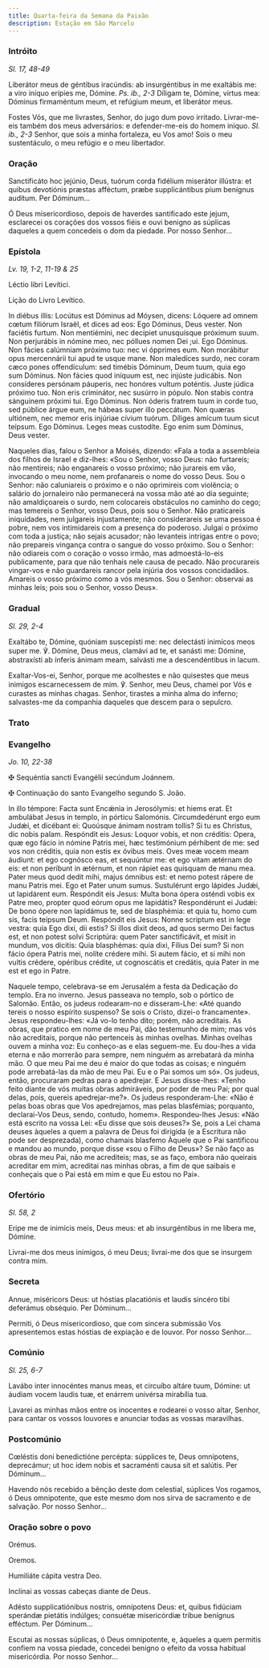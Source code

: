 ```yaml
---
title: Quarta-feira da Semana da Paixão
description: Estação em São Marcelo
---
```


### Intróito

<em>Sl. 17, 48-49</em>

<div class="side-by-side not-content">

Liberátor meus de géntibus iracúndis: ab insurgéntibus in me exaltábis me: a viro iníquo erípies me, Dómine. <em>Ps. ib., 2-3</em> Díligam te, Dómine, virtus mea: Dóminus firmaméntum meum, et refúgium meum, et liberátor meus.

Fostes Vós, que me livrastes, Senhor, do jugo dum povo irritado. Livrar-me-eis também dos meus adversários: e defender-me-eis do homem iníquo. <em>Sl. ib., 2-3</em> Senhor, que sois a minha fortaleza, eu Vos amo! Sois o meu sustentáculo, o meu refúgio e o meu libertador.

</div>

### Oração

<div class="side-by-side not-content">

Sanctificáto hoc jejúnio, Deus, tuórum corda fidélium miserátor illústra: et quibus devotiónis præstas afféctum, præbe supplicántibus pium benígnus audítum. Per Dóminum...

Ó Deus misericordioso, depois de haverdes santificado este jejum, esclarecei os corações dos vossos fiéis e ouvi benigno as súplicas daqueles a quem concedeis o dom da piedade. Por nosso Senhor...

</div>

### Epístola

<em>Lv. 19, 1-2, 11-19 & 25</em>

<div class="side-by-side not-content">

Léctio libri Levítici.

Lição do Livro Levítico.

In diébus illis: Locútus est Dóminus ad Móysen, dicens: Lóquere ad omnem cœtum filiórum Israël, et dices ad eos: Ego Dóminus, Deus vester. Non faciétis furtum. Non mentiémini, nec decípiet unusquísque próximum suum. Non perjurábis in nómine meo, nec póllues nomen Dei ;ui. Ego Dóminus. Non fácies calúmniam próximo tuo: nec vi ópprimes eum. Non morábitur opus mercennárii tui apud te usque mane. Non maledíces surdo, nec coram cæco pones offendículum: sed timébis Dóminum, Deum tuum, quia ego sum Dóminus. Non fácies quod iníquum est, nec injúste judicábis. Non consíderes persónam páuperis, nec honóres vultum poténtis. Juste júdica próximo tuo. Non eris criminátor, nec susúrro in pópulo. Non stabis contra sánguinem próximi tui. Ego Dóminus. Non óderis fratrem tuum in corde tuo, sed públice árgue eum, ne hábeas super illo peccátum. Non quæras ultiónem, nec memor eris injúriae cívium tuórum. Díliges amícum tuum sicut teípsum. Ego Dóminus. Leges meas custodíte. Ego enim sum Dóminus, Deus vester.

Naqueles dias, falou o Senhor a Moisés, dizendo: «Fala a toda a assembleia dos filhos de Israel e diz-lhes: «Sou o Senhor, vosso Deus: não furtareis; não mentireis; não enganareis o vosso próximo; não jurareis em vão, invocando o meu nome, nem profanareis o nome do vosso Deus. Sou o Senhor: não caluniareis o próximo e o não oprimireis com violência; o salário do jornaleiro não permanecerá na vossa mão até ao dia seguinte; não amaldiçoareis o surdo, nem colocareis obstáculos no caminho do cego; mas temereis o Senhor, vosso Deus, pois sou o Senhor. Não praticareis iniquidades, nem julgareis injustamente; não considerareis se uma pessoa é pobre, nem vos intimidareis com a presença do poderoso. Julgai o próximo com toda a justiça; não sejais acusador; não levanteis intrigas entre o povo; não prepareis vingança contra o sangue do vosso próximo. Sou o Senhor: não odiareis com o coração o vosso irmão, mas admoestá-lo-eis publicamente, para que não tenhais nele causa de pecado. Não procurareis vingar-vos e não guardareis rancor pela injúria dos vossos concidadãos. Amareis o vosso próximo como a vós mesmos. Sou o Senhor: observai as minhas leis; pois sou o Senhor, vosso Deus».

</div>

### Gradual

<em>Sl. 29, 2-4</em>

<div class="side-by-side not-content">

Exaltábo te, Dómine, quóniam suscepísti me: nec delectásti inimícos meos super me. ℣. Dómine, Deus meus, clamávi ad te, et sanásti me: Dómine, abstraxísti ab ínferis ánimam meam, salvásti me a descendéntibus in lacum.

Exaltar-Vos-ei, Senhor, porque me acolhestes e não quisestes que meus inimigos escarnecessem de mim. ℣. Senhor, meu Deus, chamei por Vós e curastes as minhas chagas. Senhor, tirastes a minha alma do inferno; salvastes-me da companhia daqueles que descem para o sepulcro.

</div>

### Trato


<LinkCard href="/missal/quaresma/Quad5-0#trato" title="Domingo da Paixão" />

### Evangelho

<em>Jo. 10, 22-38</em>

<div class="side-by-side not-content">

<span class="cross text-red-500">✠</span> Sequéntia sancti Evangélii secúndum Joánnem.

<span class="cross text-red-500">✠</span> Continuação do santo Evangelho segundo S. João.

In illo témpore: Facta sunt Encǽnia in Jerosólymis: et hiems erat. Et ambulábat Jesus in templo, in pórticu Salomónis. Circumdedérunt ergo eum Judǽi, et dicébant ei: Quoúsque ánimam nostram tollis? Si tu es Christus, dic nobis palam. Respóndit eis Jesus: Loquor vobis, et non créditis: Opera, quæ ego fácio in nómine Patris mei, hæc testimónium pérhibent de me: sed vos non créditis, quia non estis ex óvibus meis. Oves meæ vocem meam áudiunt: et ego cognósco eas, et sequúntur me: et ego vitam ætérnam do eis: et non períbunt in ætérnum, et non rápiet eas quisquam de manu mea. Pater meus quod dedit mihi, majus ómnibus est: et nemo potest rápere de manu Patris mei. Ego et Pater unum sumus. Sustulérunt ergo lápides Judǽi, ut lapidárent eum. Respóndit eis Jesus: Multa bona ópera osténdi vobis ex Patre meo, propter quod eórum opus me lapidátis? Respondérunt ei Judǽi: De bono ópere non lapidámus te, sed de blasphémia: et quia tu, homo cum sis, facis teípsum Deum. Respóndit eis Jesus: Nonne scriptum est in lege vestra: quia Ego dixi, dii estis? Si illos dixit deos, ad quos sermo Dei factus est, et non potest solvi Scriptúra: quem Pater sanctificávit, et misit in mundum, vos dicitis: Quia blasphémas: quia dixi, Fílius Dei sum? Si non fácio ópera Patris mei, nolíte crédere mihi. Si autem fácio, et si mihi non vultis crédere, opéribus crédite, ut cognoscátis et credátis, quia Pater in me est et ego in Patre.

Naquele tempo, celebrava-se em Jerusalém a festa da Dedicação do templo. Era no inverno. Jesus passeava no templo, sob o pórtico de Salomão. Então, os judeus rodearam-no e disseram-Lhe: «Até quando tereis o nosso espírito suspenso? Se sois o Cristo, dizei-o francamente». Jesus respondeu-lhes: «Já vo-lo tenho dito; porém, não acreditais. As obras, que pratico em nome de meu Pai, dão testemunho de mim; mas vós não acreditais, porque não pertenceis às minhas ovelhas. Minhas ovelhas ouvem a minha voz: Eu conheço-as e elas seguem-me. Eu dou-lhes a vida eterna e não morrerão para sempre, nem ninguém as arrebatará da minha mão. O que meu Pai me deu é maior do que todas as coisas; e ninguém pode arrebatá-las da mão de meu Pai. Eu e o Pai somos um só». Os judeus, então, procuraram pedras para o apedrejar. E Jesus disse-lhes: «Tenho feito diante de vós muitas obras admiráveis, por poder de meu Pai; por qual delas, pois, quereis apedrejar-me?». Os judeus responderam-Lhe: «Não é pelas boas obras que Vos apedrejamos, mas pelas blasfémias; porquanto, declarai-Vos Deus, sendo, contudo, homem». Respondeu-lhes Jesus: «Não está escrito na vossa Lei: «Eu disse que sois deuses?» Se, pois a Lei chama deuses àqueles a quem a palavra de Deus foi dirigida (e a Escritura não pode ser desprezada), como chamais blasfemo Àquele que o Pai santificou e mandou ao mundo, porque disse «sou o Filho de Deus»? Se não faço as obras de meu Pai, não me acrediteis; mas, se as faço, embora não queirais acreditar em mim, acreditai nas minhas obras, a fim de que saibais e conheçais que o Pai está em mim e que Eu estou no Pai».

</div>

### Ofertório

<em>Sl. 58, 2</em>

<div class="side-by-side not-content">

Eripe me de inimícis meis, Deus meus: et ab insurgéntibus in me líbera me, Dómine.

Livrai-me dos meus inimigos, ó meu Deus; livrai-me dos que se insurgem contra mim.

</div>

### Secreta

<div class="side-by-side not-content">

Annue, miséricors Deus: ut hóstias placatiónis et laudis sincéro tibi deferámus obséquio. Per Dóminum...

Permiti, ó Deus misericordioso, que com sincera submissão Vos apresentemos estas hóstias de expiação e de louvor. Por nosso Senhor...

</div>

### Comúnio

<em>Sl. 25, 6-7</em>

<div class="side-by-side not-content">

Lavábo inter innocéntes manus meas, et circuíbo altáre tuum, Dómine: ut áudiam vocem laudis tuæ, et enárrem univérsa mirabília tua.

Lavarei as minhas mãos entre os inocentes e rodearei o vosso altar, Senhor, para cantar os vossos louvores e anunciar todas as vossas maravilhas.

</div>

### Postcomúnio

<div class="side-by-side not-content">

Cœléstis doni benedictióne percépta: súpplices te, Deus omnípotens, deprecámur; ut hoc idem nobis et sacraménti causa sit et salútis. Per Dóminum...

Havendo nós recebido a bênção deste dom celestial, súplices Vos rogamos, ó Deus omnipotente, que este mesmo dom nos sirva de sacramento e de salvação. Por nosso Senhor...

</div>

### Oração sobre o povo

<div class="side-by-side not-content">

<span class="text-red-500 text-center">Orémus.</span>

<span class="text-red-500 text-center">Oremos.</span>

Humiliáte cápita vestra Deo.

Inclinai as vossas cabeças diante de Deus.

Adésto supplicatiónibus nostris, omnípotens Deus: et, quibus fidúciam sperándæ pietátis indúlges; consuétæ misericórdiæ tríbue benígnus efféctum. Per Dóminum...

Escutai as nossas súplicas, ó Deus omnipotente, e, àqueles a quem permitis confiem na vossa piedade, concedei benigno o efeito da vossa habitual misericórdia. Por nosso Senhor...

</div>
